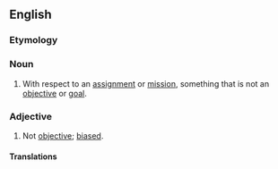 ==English==

===Etymology===
{{prefix|en|non|objective}}

===Noun===
{{en-noun}}

# With respect to an [[assignment]] or [[mission]], something that is not an [[objective]] or [[goal]].

===Adjective===
{{en-adj|-}}

# Not [[objective]]; [[bias]]ed.
#: {{syn|en|subjective|unobjective}}

====Translations====
{{trans-see|not objective|unobjective}}